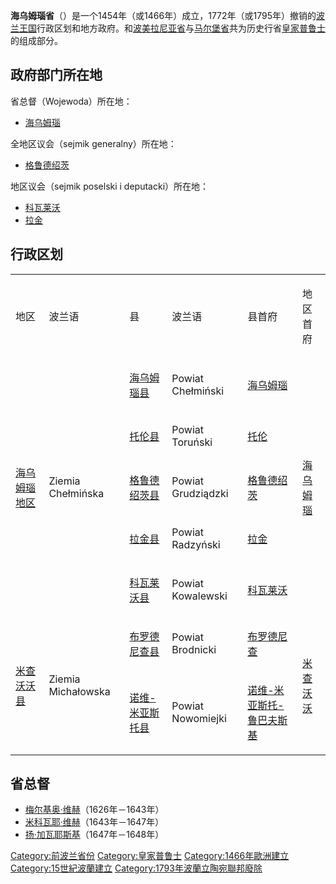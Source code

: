 
'''海乌姆瑙省'''（{{lang-pl|Województwo Chełmińskie}}）是一个1454年（或1466年）成立，1772年（或1795年）撤销的[[波兰王国|波兰王国]]行政区划和地方政府。和[[波美拉尼亚省_(1466-1772)|波美拉尼亚省]]与[[马尔堡省|马尔堡省]]共为历史行省[[皇家普鲁士|皇家普鲁士]]的组成部分。 
==政府部门所在地==
省总督（Wojewoda）所在地：
*[[海乌姆瑙|海乌姆瑙]]

全地区议会（sejmik generalny）所在地：
*[[格鲁德绍茨|格鲁德绍茨]]

地区议会（sejmik poselski i deputacki）所在地：
*[[科瓦莱沃|科瓦莱沃]]
*[[拉金|拉金]]

==行政区划==
{|border=1
|- style="background:#c0c0c0"
|地区||波兰语||县||波兰语||县首府||地区首府
|-
|rowspan=5|[[海乌姆瑙地区|海乌姆瑙地区]]||rowspan=5| Ziemia Chełmińska||[[海乌姆瑙县|海乌姆瑙县]]|| Powiat Chełmiński||[[海乌姆瑙|海乌姆瑙]]||rowspan=5|[[海乌姆瑙|海乌姆瑙]]
|-
|[[托伦县|托伦县]]|| Powiat Toruński||[[托伦|托伦]]
|-
|[[格鲁德绍茨县|格鲁德绍茨县]]|| Powiat Grudziądzki||[[格鲁德绍茨|格鲁德绍茨]]
|-
|[[拉金县|拉金县]]|| Powiat Radzyński||[[拉金|拉金]]
|-
|[[科瓦莱沃县|科瓦莱沃县]]|| Powiat Kowalewski||[[科瓦莱沃|科瓦莱沃]]
|-
|rowspan=2|[[米查沃沃县|米查沃沃县]]||rowspan=2| Ziemia Michałowska||[[布罗德尼查县|布罗德尼查县]]|| Powiat Brodnicki||[[布罗德尼查|布罗德尼查]]||rowspan=2|[[米查沃沃|米查沃沃]]
|-
|[[诺维-米亚斯托县|诺维-米亚斯托县]]|| Powiat Nowomiejki||[[诺维-米亚斯托-鲁巴夫斯基|诺维-米亚斯托-鲁巴夫斯基]]
|}
==省总督==
*[[梅尔基奥·维赫|梅尔基奥·维赫]]（1626年－1643年）
*[[米科瓦耶·维赫|米科瓦耶·维赫]]（1643年－1647年）
*[[扬·加瓦耶斯基|扬·加瓦耶斯基]]（1647年－1648年）
{{Administrative division of the Polish-Lithuanian Commonwealth}}

[[Category:前波兰省份|Category:前波兰省份]]
[[Category:皇家普鲁士|Category:皇家普鲁士]]
[[Category:1466年歐洲建立|Category:1466年歐洲建立]]
[[Category:15世紀波蘭建立|Category:15世紀波蘭建立]]
[[Category:1793年波蘭立陶宛聯邦廢除|Category:1793年波蘭立陶宛聯邦廢除]]

{{Poland-stub}}